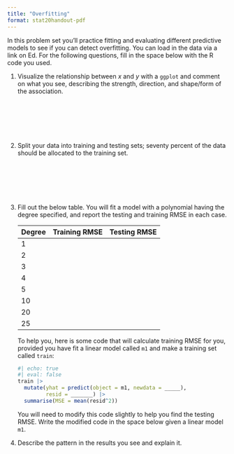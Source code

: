 ```yaml
---
title: "Overfitting"
format: stat20handout-pdf
---
```



In this problem set you'll practice fitting and evaluating different predictive models to see if you can detect overfitting. You can load in the data via a link on Ed. For the following questions, fill in the space below with the R code you used.




@. Visualize the relationship between $x$ and $y$ with a `ggplot` and comment on what you see, describing the strength, direction, and shape/form of the association.


\

\

\




@. Split your data into training and testing sets; seventy percent of the data should be allocated to the training set.

\

\

\

@. Fill out the below table. You will fit a model with a polynomial having the degree specified, and report the testing and training $\text{RMSE}$ in each case. 
    
    | Degree | Training RMSE | Testing RMSE |
    |--------|---------------|--------------|
    | 1      |               |              |
    | 2      |               |              |
    | 3      |               |              |
    | 4      |               |              |
    | 5      |               |              |
    | 10     |               |              |
    | 20     |               |              |
    | 25     |               |              |
    
    To help you, here is some code that will calculate training     $\text{RMSE}$ for you, provided you have fit a linear model called     `m1` and make a training set called `train`:
    
    ```r
    #| echo: true
    #| eval: false
    train |>
      mutate(yhat = predict(object = m1, newdata = _____),
             resid = _______) |>
      summarise(MSE = mean(resid^2))
    ```
    
    You will need to modify this code slightly to help you find the testing RMSE. Write the modified code in the space below given a linear model `m1`.








@. Describe the pattern in the results you see and explain it. 


